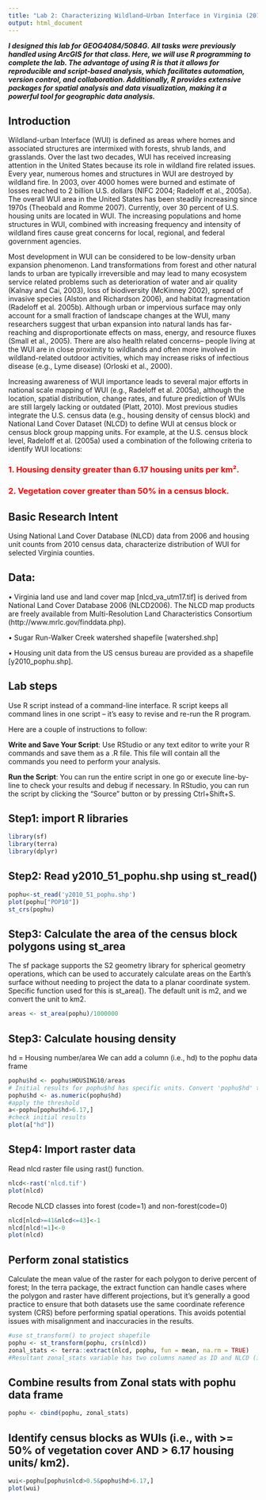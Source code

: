 ```yaml
---
title: "Lab 2: Characterizing Wildland–Urban Interface in Virginia (2010)"
output: html_document
---
```


***I designed this lab for GEOG4084/5084G. All tasks were previously handled using ArcGIS for that class. Here, we will use R programming to complete the lab. The advantage of using R is that it allows for reproducible and script-based analysis, which facilitates automation, version control, and collaboration. Additionally, R provides extensive packages for spatial analysis and data visualization, making it a powerful tool for geographic data analysis.***

## Introduction ##
Wildland-urban Interface (WUI) is defined as areas where homes and associated structures are intermixed with forests, shrub lands, and grasslands. Over the last two decades, WUI has received increasing attention in the United States because its role in wildland fire related issues. Every year, numerous homes and structures in WUI are destroyed by wildland fire. In 2003, over 4000 homes were burned and estimate of losses reached to 2 billion U.S. dollars (NIFC 2004; Radeloff et al., 2005a). The overall WUI area in the United States has been steadily increasing since 1970s (Theobald and Romme 2007). Currently, over 30 percent of U.S. housing units are located in WUI. The increasing populations and home structures in WUI, combined with increasing frequency and intensity of wildland fires cause great concerns for local, regional, and federal government agencies. 

Most development in WUI can be considered to be low-density urban expansion phenomenon. Land transformations from forest and other natural lands to urban are typically irreversible and may lead to many ecosystem service related problems such as deterioration of water and air quality (Kalnay and Cai, 2003), loss of biodiversity (McKinney 2002), spread of invasive species (Alston and Richardson 2006), and habitat fragmentation (Radeloff et al. 2005b). Although urban or impervious surface may only account for a small fraction of landscape changes at the WUI, many researchers suggest that urban expansion into natural lands has far-reaching and disproportionate effects on mass, energy, and resource fluxes (Small et al., 2005). There are also health related concerns-- people living at the WUI are in close proximity to wildlands and often more involved in wildland-related outdoor activities, which may increase risks of infectious disease (e.g., Lyme disease) (Orloski et al., 2000). 

Increasing awareness of WUI importance leads to several major efforts in national scale mapping of WUI (e.g., Radeloff et al. 2005a), although the location, spatial distribution, change rates, and future prediction of WUIs are still largely lacking or outdated (Platt, 2010). Most previous studies integrate the U.S. census data (e.g., housing density of census block) and National Land Cover Dataset (NLCD) to define WUI at census block or census block group mapping units. For example, at the U.S. census block level, Radeloff et al. (2005a) used a combination of the following criteria to identify WUI locations:

### <span style="color:red;">1. Housing density greater than 6.17 housing units per km².</span>
### <span style="color:red;">2. Vegetation cover greater than 50% in a census block.</span>

## Basic Research Intent ##
Using National Land Cover Database (NLCD) data from 2006 and housing unit counts from 2010 census data, characterize distribution of WUI for selected Virginia counties.  

## Data: ## 

•	Virginia land use and land cover map [nlcd_va_utm17.tif] is derived from National Land Cover Database 2006 (NLCD2006). The NLCD map products are freely available from Multi-Resolution Land Characteristics Consortium (http://www.mrlc.gov/finddata.php). 

•	Sugar Run-Walker Creek watershed shapefile [watershed.shp] 

•	Housing unit data from the US census bureau are provided as a shapefile [y2010_pophu.shp]. 

## Lab steps ##
Use R script instead of a command-line interface. R script keeps all command lines in one script – it’s easy to revise and re-run the R program.

Here are a couple of instructions to follow:

**Write and Save Your Script**: Use RStudio or any text editor to write your R commands and save them as a .R file. This file will contain all the commands you need to perform your analysis.

**Run the Script**: You can run the entire script in one go or execute line-by-line to check your results and debug if necessary. In RStudio, you can run the script by clicking the "Source" button or by pressing Ctrl+Shift+S.


## Step1: import R libraries ##
```r
library(sf)
library(terra)
library(dplyr)
```

## Step2: Read y2010_51_pophu.shp using st_read() ##
```r
pophu<-st_read('y2010_51_pophu.shp')
plot(pophu["POP10"])
st_crs(pophu)
```

## Step3: Calculate the area of the census block polygons using st_area ##

The sf package supports the S2 geometry library for spherical geometry operations, which can be used to accurately calculate areas on the Earth's surface without needing to project the data to a planar coordinate system. Specific function used for this is st_area(). The default unit is m2, and we convert the unit to km2. 

```r
areas <- st_area(pophu)/1000000
```

## Step3: Calculate housing density ##
hd = Housing number/area 
We can add a column (i.e., hd) to the pophu data frame
```r
pophu$hd <- pophu$HOUSING10/areas
# Initial results for pophu$hd has specific units. Convert 'pophu$hd' to numeric values
pophu$hd <- as.numeric(pophu$hd)
#apply the threshold 
a<-pophu[pophu$hd>6.17,]
#check initial results 
plot(a["hd"])
```

## Step4: Import raster data ##
Read nlcd raster file using rast() function. 

```r
nlcd<-rast('nlcd.tif')
plot(nlcd)
```

Recode NLCD classes into forest (code=1) and non-forest(code=0)
```r
nlcd[nlcd>=41&nlcd<=43]<-1
nlcd[nlcd!=1]<-0
plot(nlcd)
```

## Perform zonal statistics ## 
Calculate the mean value of the raster for each polygon to derive percent of forest;
In the terra package, the extract function can handle cases where the polygon and raster have different projections, but it's generally a good practice to ensure that both datasets use the same coordinate reference system (CRS) before performing spatial operations. This avoids potential issues with misalignment and inaccuracies in the results.
```r
#use st_transform() to project shapefile 
pophu <- st_transform(pophu, crs(nlcd))
zonal_stats <- terra::extract(nlcd, pophu, fun = mean, na.rm = TRUE)
#Resultant zonal_stats variable has two columns named as ID and NLCD (i.e., %forest)
```

## Combine results from Zonal stats with pophu data frame ##
```r
pophu <- cbind(pophu, zonal_stats)
```

## Identify census blocks as WUIs (i.e., with >= 50% of vegetation cover AND > 6.17 housing units/ km2). ##
```r
wui<-pophu[pophu$nlcd>0.5&pophu$hd>6.17,]
plot(wui)
```


 


